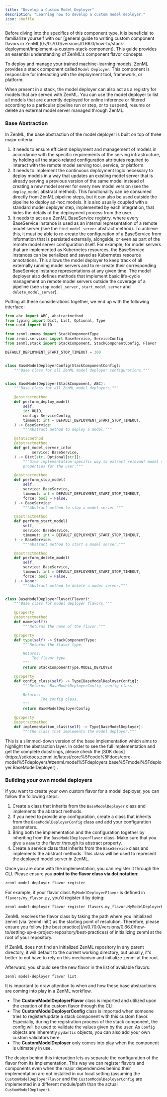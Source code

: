 ```yaml
---
title: "Develop a Custom Model Deployer"
description: "Learning how to develop a custom model deployer."
icon: shuffle
---
```


<Info>
    Before diving into the specifics of this component type, it is beneficial to familiarize yourself with our [general guide to writing custom component flavors in ZenML](/v/0.70.0/versions/0.66.0/how-to/stack-deployment/implement-a-custom-stack-component). This guide provides an essential understanding of ZenML's component flavor concepts.
</Info>

To deploy and manage your trained machine-learning models, ZenML provides a stack component called `Model Deployer`. This component is responsible for interacting with the deployment tool, framework, or platform.

When present in a stack, the model deployer can also act as a registry for models that are served with ZenML. You can use the model deployer to list all models that are currently deployed for online inference or filtered according to a particular pipeline run or step, or to suspend, resume or delete an external model server managed through ZenML.

### Base Abstraction

In ZenML, the base abstraction of the model deployer is built on top of three major criteria:

1. It needs to ensure efficient deployment and management of models in accordance with the specific requirements of the serving infrastructure, by holding all the stack-related configuration attributes required to interact with the remote model serving tool, service, or platform.
2. It needs to implement the continuous deployment logic necessary to deploy models in a way that updates an existing model server that is already serving a previous version of the same model instead of creating a new model server for every new model version (see the `deploy_model` abstract method). This functionality can be consumed directly from ZenML pipeline steps, but it can also be used outside the pipeline to deploy ad-hoc models. It is also usually coupled with a standard model deployer step, implemented by each integration, that hides the details of the deployment process from the user.
3. It needs to act as a ZenML BaseService registry, where every BaseService instance is used as an internal representation of a remote model server (see the `find_model_server` abstract method). To achieve this, it must be able to re-create the configuration of a BaseService from information that is persisted externally, alongside, or even as part of the remote model server configuration itself. For example, for model servers that are implemented as Kubernetes resources, the BaseService instances can be serialized and saved as Kubernetes resource annotations. This allows the model deployer to keep track of all externally running model servers and to re-create their corresponding BaseService instance representations at any given time. The model deployer also defines methods that implement basic life-cycle management on remote model servers outside the coverage of a pipeline (see `stop_model_server` , `start_model_server` and `delete_model_server`).

Putting all these considerations together, we end up with the following interface:

```py
from abc import ABC, abstractmethod
from typing import Dict, List, Optional, Type
from uuid import UUID

from zenml.enums import StackComponentType
from zenml.services import BaseService, ServiceConfig
from zenml.stack import StackComponent, StackComponentConfig, Flavor

DEFAULT_DEPLOYMENT_START_STOP_TIMEOUT = 300


class BaseModelDeployerConfig(StackComponentConfig):
    """Base class for all ZenML model deployer configurations."""


class BaseModelDeployer(StackComponent, ABC):
    """Base class for all ZenML model deployers."""

    @abstractmethod
    def perform_deploy_model(
        self,
        id: UUID,
        config: ServiceConfig,
        timeout: int = DEFAULT_DEPLOYMENT_START_STOP_TIMEOUT,
    ) -> BaseService:
        """Abstract method to deploy a model."""

    @staticmethod
    @abstractmethod
    def get_model_server_info(
            service: BaseService,
    ) -> Dict[str, Optional[str]]:
        """Give implementation-specific way to extract relevant model server
        properties for the user."""

    @abstractmethod
    def perform_stop_model(
        self,
        service: BaseService,
        timeout: int = DEFAULT_DEPLOYMENT_START_STOP_TIMEOUT,
        force: bool = False,
    ) -> BaseService:
        """Abstract method to stop a model server."""

    @abstractmethod
    def perform_start_model(
        self,
        service: BaseService,
        timeout: int = DEFAULT_DEPLOYMENT_START_STOP_TIMEOUT,
    ) -> BaseService:
        """Abstract method to start a model server."""

    @abstractmethod
    def perform_delete_model(
        self,
        service: BaseService,
        timeout: int = DEFAULT_DEPLOYMENT_START_STOP_TIMEOUT,
        force: bool = False,
    ) -> None:
        """Abstract method to delete a model server."""


class BaseModelDeployerFlavor(Flavor):
    """Base class for model deployer flavors."""

    @property
    @abstractmethod
    def name(self):
        """Returns the name of the flavor."""

    @property
    def type(self) -> StackComponentType:
        """Returns the flavor type.

        Returns:
            The flavor type.
        """
        return StackComponentType.MODEL_DEPLOYER

    @property
    def config_class(self) -> Type[BaseModelDeployerConfig]:
        """Returns `BaseModelDeployerConfig` config class.

        Returns:
                The config class.
        """
        return BaseModelDeployerConfig

    @property
    @abstractmethod
    def implementation_class(self) -> Type[BaseModelDeployer]:
        """The class that implements the model deployer."""
```

<Info>
    This is a slimmed-down version of the base implementation which aims to highlight the abstraction layer. In order to see the full implementation and get the complete docstrings, please check the [SDK docs](https://sdkdocs.zenml.io/latest/core%5Fcode%5Fdocs/core-model%5Fdeployers/#zenml.model%5Fdeployers.base%5Fmodel%5Fdeployer.BaseModelDeployer) .
</Info>

### Building your own model deployers

If you want to create your own custom flavor for a model deployer, you can follow the following steps:

1. Create a class that inherits from the `BaseModelDeployer` class and implements the abstract methods.
2. If you need to provide any configuration, create a class that inherits from the `BaseModelDeployerConfig` class and add your configuration parameters.
3. Bring both the implementation and the configuration together by inheriting from the `BaseModelDeployerFlavor` class. Make sure that you give a `name` to the flavor through its abstract property.
4. Create a service class that inherits from the `BaseService` class and implements the abstract methods. This class will be used to represent the deployed model server in ZenML.

Once you are done with the implementation, you can register it through the CLI. Please ensure you **point to the flavor class via dot notation**:
```bash
zenml model-deployer flavor register
```

For example, if your flavor class `MyModelDeployerFlavor` is defined in `flavors/my_flavor.py`, you'd register it by doing:

```bash
zenml model-deployer flavor register flavors.my_flavor.MyModelDeployerFlavor
```

<Note>
ZenML resolves the flavor class by taking the path where you initialized zenml (via `zenml init`) as the starting point of resolution. Therefore, please ensure you follow [the best practice](/v/0.70.0/versions/0.66.0/how-to/setting-up-a-project-repository/best-practices) of initializing zenml at the root of your repository.

If ZenML does not find an initialized ZenML repository in any parent directory, it will default to the current working directory, but usually, it's better to not have to rely on this mechanism and initialize zenml at the root.
</Note>

Afterward, you should see the new flavor in the list of available flavors:


```bash
zenml model-deployer flavor list
```

<Note>
It is important to draw attention to when and how these base abstractions are coming into play in a ZenML workflow.

* The **CustomModelDeployerFlavor** class is imported and utilized upon the creation of the custom flavor through the CLI.
* The **CustomModelDeployerConfig** class is imported when someone tries to register/update a stack component with this custom flavor. Especially, during the registration process of the stack component, the config will be used to validate the values given by the user. As `Config` objects are inherently `pydantic` objects, you can also add your own custom validators here.
* The **CustomModelDeployer** only comes into play when the component is ultimately in use.

The design behind this interaction lets us separate the configuration of the flavor from its implementation. This way we can register flavors and components even when the major dependencies behind their implementation are not installed in our local setting (assuming the `CustomModelDeployerFlavor` and the `CustomModelDeployerConfig` are implemented in a different module/path than the actual `CustomModelDeployer`).
</Note>

